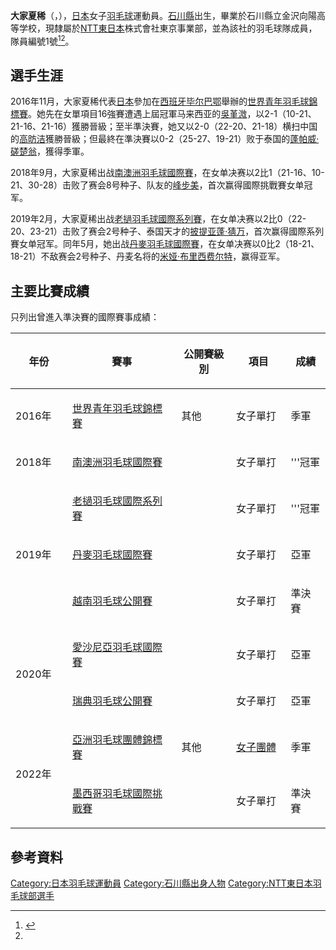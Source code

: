 {{noteTA|G1=Badminton}}
{{Infobox 羽球選手
| playername              = {{lang|ja|<small>おおいえ なつき</small><br/><big>大家 夏稀</big>}}<br/><small>({{lang|en|Ōie Natsuki}})</small>
| image                   = 
| size                    = 
| caption                 = 
| birth_name              = 
| date_of_birth           = {{birth_date_and_age|1998|7|13}}
| place_of_birth          = {{JPN}}[[石川縣|石川縣]]<ref name="NTT">{{ja}}{{cite news|title=選手・スタッフ紹介 / 大家 夏稀|url=http://www.ntt-east.co.jp/symbol/badminton/contents/oie.html|newspaper=NTT東日本バドミントン部|accessdate=2017-06-07|archive-date=2020-12-13|archive-url=https://web.archive.org/web/20201213134929/https://www.ntt-east.co.jp/symbol/badminton/contents/oie.html|dead-url=no}}</ref>
| height                  = 
| weight                  = 
| event                   = 女子單打、女子雙打
| country                 = {{JPN}}
| years_started           = 
| handedness              = 右手
| coach                   = 
| highest_ranking         = 第549位（女單）
| date_of_highest_ranking = 2015年8月27日<ref name="ranking">{{en}}[http://bwfcontent.tournamentsoftware.com/ranking/player.aspx?id=14416&player=1068856 BWF World Ranking - Ranking of Natsuki OIE (88133)]</ref>
| current_ranking         = 第675位（女單）
| date_of_current_ranking = 2017年9月28日<ref>{{en}}[http://bwfcontent.tournamentsoftware.com/ranking/category.aspx?id=14416&category=473 BWF World Ranking - BWF世界排名榜 (9/28/2017) - Women's singles]</ref>
| played                  = 14勝–7負（女單）<br/>0勝–3負（女雙）
| titles                  = 
| bwf_profile             = 9FF91140-7F03-4BCF-88F5-6CDDA6502DEF
| bwf_id                  = 88133
| updated                 = 2017年9月29日
}}
{{MedalTableTop|width=286px}}
{{MedalSport | 女子[[羽毛球|羽毛球]]}}
{{MedalCountry | {{JPN}}}}
{{MedalCompetition | [[亞洲羽毛球團體錦標賽|亞洲羽毛球團體錦標賽]]}}
{{MedalBronze| [[2022年亞洲羽毛球團體錦標賽|2022年 莎阿南]] | [[2022年亞洲羽毛球團體錦標賽女子團體比賽|女子團體]] }}
{{MedalCompetition | [[世界青年羽毛球錦標賽|世界青年羽毛球錦標賽]]}}
{{MedalBronze| [[2016年世界青年羽毛球錦標賽|2016年 畢爾包]] | 女子單打 }}
{{MedalBottom}}
'''大家夏稀'''（{{jpn|j=大家 夏稀|kn=おおいえ なつき|rm=Ōie Natsuki}}，{{bd|1998年|7月13日||}}），[[日本|日本]]女子[[羽毛球|羽毛球]]運動員。[[石川縣|石川縣]]出生，畢業於石川縣立金沢向陽高等学校，現隸屬於[[日本電信電話|NTT東日本]]株式會社東京事業部，並為該社的羽毛球隊成員，隊員編號1號<ref>{{ja}}{{cite news|title=京都インターハイ展望②　女子シングルス注目選手！|url=http://www.badspi.jp/201508042000/|agency=BADMINTON SPIRIT バドミントン スピリット|date=2015-08-04|accessdate=2017-03-02|archive-date=2017-09-29|archive-url=https://web.archive.org/web/20170929091720/http://www.badspi.jp/201508042000/|dead-url=no}}</ref><ref name="NTT"/>。

== 選手生涯 ==
2016年11月，大家夏稀代表[[日本|日本]]參加在[[西班牙|西班牙]][[毕尔巴鄂|毕尔巴鄂]]舉辦的[[2016年世界青年羽毛球錦標賽|世界青年羽毛球錦標賽]]。她先在女單項目16強賽遭遇上屆冠軍马来西亚的[[吳堇溦|吳堇溦]]，以2-1（10-21、21-16、21-16）獲勝晉級；至半準決賽，她又以2-0（22-20、21-18）横扫中国的[[高昉洁|高昉洁]]獲勝晉級；但最終在準決賽以0-2（25-27、19-21）败于泰国的[[蓬帕威·磋楚翁|蓬帕威·磋楚翁]]，獲得季軍。

2018年9月，大家夏稀出战[[2018年南澳洲羽毛球國際賽|南澳洲羽毛球國際賽]]，在女单决赛以2比1（21-16、10-21、30-28）击败了赛会8号种子、队友的[[峰步美|峰步美]]，首次赢得國際挑戰賽女单冠军。

2019年2月，大家夏稀出战[[2019年老撾羽毛球國際系列賽|老撾羽毛球國際系列賽]]，在女单决赛以2比0（22-20、23-21）击败了赛会2号种子、泰国天才的[[披提亚蓬·猜万|披提亚蓬·猜万]]，首次赢得國際系列賽女单冠军。同年5月，她出战[[2019年丹麥羽毛球國際賽|丹麥羽毛球國際賽]]，在女单决赛以0比2（18-21、18-21）不敌赛会2号种子、丹麦名将的[[米娅·布里西费尔特|米娅·布里西费尔特]]，赢得亚军。

== 主要比賽成績 ==
只列出曾進入準決賽的國際賽事成績：
{| class=wikitable style="text-align:center; font-size:small;" 
!width="80"|年份
!width="180"|賽事
!width="80"|公開賽級別
!width="80"|項目
!width="50"|成績
|-
!rowspan="1"|2016年
|[[2016年世界青年羽毛球錦標賽|世界青年羽毛球錦標賽]]
|其他
|女子單打
|bgcolor="#b8860b"|季軍
|-
!rowspan="1"|2018年
|[[2018年南澳洲羽毛球國際賽|南澳洲羽毛球國際賽]]
|{{BWFIC}}
|女子單打
|bgcolor="gold"|'''冠軍
|-
!rowspan="3"|2019年
|[[2019年老撾羽毛球國際系列賽|老撾羽毛球國際系列賽]]
|{{BWFIS}}
|女子單打
|bgcolor="gold"|'''冠軍
|-
|[[2019年丹麥羽毛球國際賽|丹麥羽毛球國際賽]]
|{{BWFIC}}
|女子單打
|bgcolor="silver"|亞軍
|-
|[[2019年越南羽毛球公開賽|越南羽毛球公開賽]]
|{{BWF100}}
|女子單打
|bgcolor="#b8860b"|準決賽
|-
!rowspan="2"|2020年
|[[2020年愛沙尼亞羽毛球國際賽|愛沙尼亞羽毛球國際賽]]
|{{BWFIS}}
|女子單打
|bgcolor="silver"|亞軍
|-
|[[2020年瑞典羽毛球公開賽|瑞典羽毛球公開賽]]
|{{BWFIS}}
|女子單打
|bgcolor="silver"|亞軍
|-
!rowspan="2"|2022年
|[[2022年亞洲羽毛球團體錦標賽|亞洲羽毛球團體錦標賽]]
|其他
|[[2022年亞洲羽毛球團體錦標賽女子團體比賽|女子團體]]
|bgcolor="#b8860b"|季軍
|-
|[[2022年墨西哥羽毛球國際挑戰賽|墨西哥羽毛球國際挑戰賽]]
|{{BWFIC}}
|女子單打
|bgcolor="#b8860b"|準決賽
|}
{{BWF賽事級別索引}}

== 參考資料 ==
{{reflist}}

{{DEFAULTSORT:Natsuki OIE}}
[[Category:日本羽毛球運動員|Category:日本羽毛球運動員]]
[[Category:石川縣出身人物|Category:石川縣出身人物]]
[[Category:NTT東日本羽毛球部選手|Category:NTT東日本羽毛球部選手]]
